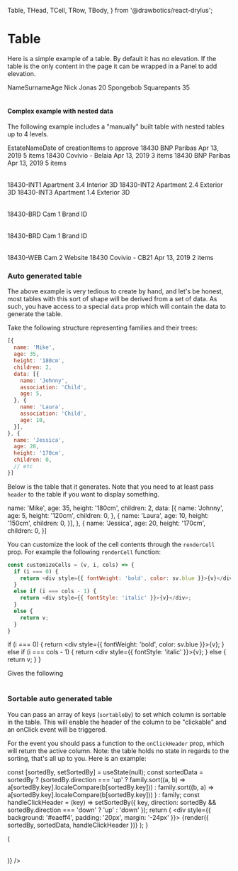   Table,
  THead,
  TCell,
  TRow,
  TBody,
} from '@drawbotics/react-drylus';



# Table
Here is a simple example of a table. By default it has no elevation. If the table is the only content in the page it can be wrapped in a Panel to add elevation.

<Playground component={Table}>
  <div style={{ background: '#eaeff4', padding: '20px', margin: '-24px' }}>
    <Table>
      <THead>
        <TCell>Name</TCell>
        <TCell>Surname</TCell>
        <TCell>Age</TCell>
      </THead>
      <TBody>
        <TRow>
          <TCell>Nick</TCell>
          <TCell>Jonas</TCell>
          <TCell>20</TCell>
        </TRow>
        <TRow>
          <TCell>Spongebob</TCell>
          <TCell>Squarepants</TCell>
          <TCell>35</TCell>
        </TRow>
      </TBody>
    </Table>
  </div>
</Playground>


#### Complex example with nested data
The following example includes a "manually" built table with nested tables up to 4 levels.

<Playground>
  <div style={{ background: '#eaeff4', padding: '20px', margin: '-24px' }}>
    <Table withNesting>
      <THead>
        <TCell>Estate</TCell>
        <TCell>Name</TCell>
        <TCell>Date of creation</TCell>
        <TCell>Items to approve</TCell>
      </THead>
      <TBody>
        <TRow>
          <TCell>18430</TCell>
          <TCell>BNP Paribas</TCell>
          <TCell>Apr 13, 2019</TCell>
          <TCell>5 items</TCell>
        </TRow>
        <TRow>
          <TCell>18430</TCell>
          <TCell>Covivio - Belaia</TCell>
          <TCell>Apr 13, 2019</TCell>
          <TCell>3 items</TCell>
        </TRow>
        <TRow parent="1">
          <TCell>18430</TCell>
          <TCell>BNP Paribas</TCell>
          <TCell>Apr 13, 2019</TCell>
          <TCell>5 items</TCell>
        </TRow>
        <TRow nested="1">
          <TCell>
            <Table>
              <TBody>
                <TRow>
                  <TCell>18430-INT1</TCell>
                  <TCell>Apartment 3.4</TCell>
                  <TCell>Interior 3D</TCell>
                </TRow>
                <TRow>
                  <TCell>18430-INT2</TCell>
                  <TCell>Apartment 2.4</TCell>
                  <TCell>Exterior 3D</TCell>
                </TRow>
                <TRow parent="2">
                  <TCell>18430-INT3</TCell>
                  <TCell>Apartment 1.4</TCell>
                  <TCell>Exterior 3D</TCell>
                </TRow>
                <TRow nested="2">
                  <TCell>
                    <Table>
                      <TBody>
                        <TRow parent="3">
                          <TCell>18430-BRD</TCell>
                          <TCell>Cam 1</TCell>
                          <TCell>Brand ID</TCell>
                        </TRow>
                        <TRow nested="3">
                          <TCell>
                            <Table>
                              <TBody>
                                <TRow>
                                  <TCell>18430-BRD</TCell>
                                  <TCell>Cam 1</TCell>
                                  <TCell>Brand ID</TCell>
                                </TRow>
                              </TBody>
                            </Table>
                          </TCell>
                        </TRow>
                        <TRow>
                          <TCell>18430-WEB</TCell>
                          <TCell>Cam 2</TCell>
                          <TCell>Website</TCell>
                        </TRow>
                      </TBody>
                    </Table>
                  </TCell>
                </TRow>
              </TBody>
            </Table>
          </TCell>
        </TRow>
        <TRow>
          <TCell>18430</TCell>
          <TCell>Covivio - CB21</TCell>
          <TCell>Apr 13, 2019</TCell>
          <TCell>2 items</TCell>
        </TRow>
      </TBody>
    </Table>
  </div>
</Playground>


### Auto generated table
The above example is very tedious to create by hand, and let's be honest, most tables with this sort of shape will be derived from a set of data. As such, you have access to a special `data` prop which will contain the data to generate the table.

Take the following structure representing families and their trees:
```js
[{
  name: 'Mike',
  age: 35,
  height: '180cm',
  children: 2,
  data: [{
    name: 'Johnny',
    association: 'Child',
    age: 5,
  }, {
    name: 'Laura',
    association: 'Child',
    age: 10,
  }],
}, {
  name: 'Jessica',
  age: 20,
  height: '170cm',
  children: 0,
  // etc
}]
```

Below is the table that it generates. Note that you need to at least pass `header` to the table if you want to display something.

  name: 'Mike',
  age: 35,
  height: '180cm',
  children: 2,
  data: [{
    name: 'Johnny',
    age: 5,
    height: '120cm',
    children: 0,
  }, {
    name: 'Laura',
    age: 10,
    height: '150cm',
    children: 0,
  }],
}, {
  name: 'Jessica',
  age: 20,
  height: '170cm',
  children: 0,
}]

<Playground>
  <div style={{ background: '#eaeff4', padding: '20px', margin: '-24px' }}>
    <Table
      data={family}
      header={['name', 'height', 'age', 'children']} />
  </div>
</Playground>


You can customize the look of the cell contents through the `renderCell` prop. For example the following `renderCell` function:

```js
const customizeCells = (v, i, cols) => {
  if (i === 0) {
    return <div style={{ fontWeight: 'bold', color: sv.blue }}>{v}</div>;
  }
  else if (i === cols - 1) {
    return <div style={{ fontStyle: 'italic' }}>{v}</div>;
  }
  else {
    return v;
  }
}
```
  if (i === 0) {
    return <div style={{ fontWeight: 'bold', color: sv.blue }}>{v}</div>;
  }
  else if (i === cols - 1) {
    return <div style={{ fontStyle: 'italic' }}>{v}</div>;
  }
  else {
    return v;
  }
}

Gives the following

<Playground>
  <div style={{ background: '#eaeff4', padding: '20px', margin: '-24px' }}>
    <Table
      renderCell={customizeCells}
      data={family}
      header={['name', 'height', 'age', 'children']} />
  </div>
</Playground>

### Sortable auto generated table
You can pass an array of keys (`sortableBy`) to set which column is sortable in the table. This will enable the header of the column to be "clickable" and an onClick event will be triggered.

For the event you should pass a function to the `onClickHeader` prop, which will return the active column. Note: the table holds no state in regards to the sorting, that's all up to you. Here is an example:


  const [sortedBy, setSortedBy] = useState(null);
  const sortedData = sortedBy ? (sortedBy.direction === 'up' ?  family.sort((a, b) => a[sortedBy.key].localeCompare(b[sortedBy.key])) : family.sort((b, a) => a[sortedBy.key].localeCompare(b[sortedBy.key])) ) : family;
  const handleClickHeader = (key) => setSortedBy({ key, direction: sortedBy && sortedBy.direction === 'down' ? 'up' : 'down' });
  return (
    <div style={{ background: '#eaeff4', padding: '20px', margin: '-24px' }}>
      {render({ sortedBy, sortedData, handleClickHeader })}
    </div>
  );
}


<Playground>
    <SortedWrapper render={({ sortedBy, sortedData, handleClickHeader }) => (
      <Table
        activeHeader={sortedBy}
        onClickHeader={handleClickHeader}
        data={sortedData}
        sortableBy={['name']}
        header={['name', 'height', 'age', 'children']} />
    )} />
</Playground>
